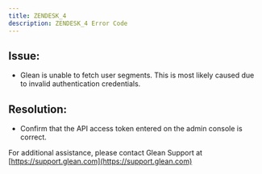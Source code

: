 ```yaml
---
title: ZENDESK_4
description: ZENDESK_4 Error Code
---
```


## Issue:

- Glean is unable to fetch user segments. This is most likely caused due to invalid authentication credentials.

## Resolution:

- Confirm that the API access token entered on the admin console is correct.

For additional assistance, please contact Glean Support at [https://support.glean.com](https://support.glean.com)
